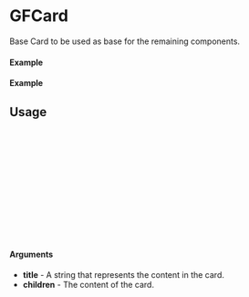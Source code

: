 
<Meta of={GFCard} title="GFCard" />

# GFCard

Base Card to be used as base for the remaining components.

#### Example

<Canvas of={GFCard.Default} />

#### Example

<Canvas of={GFCard.DefaultNoTitle} />

## Usage

```ts
import {GFCard} from "gf-components";

const Example = () => {
  return (
    <GFCard
      cardtype={'default'}
      title={text}
      children={'Lorem ipsum dolor sit amet, consectetur adipiscing elit. Donec interdum dignissim odio, ultrices volutpat ex faucibus ac. Nam volutpat vulputate dolor eu imperdiet. Cras ac tellus eu ligula cursus venenatis et quis diam. Vestibulum dictum pulvinar ex, in semper felis fermentum nec. In auctor eu libero eu mattis. Sed faucibus, ipsum a sollicitudin scelerisque, augue purus tristique enim, at condimentum nibh augue at erat. Nunc suscipit dignissim nisl non elementum. Nunc non lorem sit amet mauris cursus porttitor et non augue. Nam iaculis viverra lectus id posuere.'}
    />
  );
};

export default Example;
```

#### Arguments
- **title** - A string that represents the content in the card.
- **children** - The content of the card.